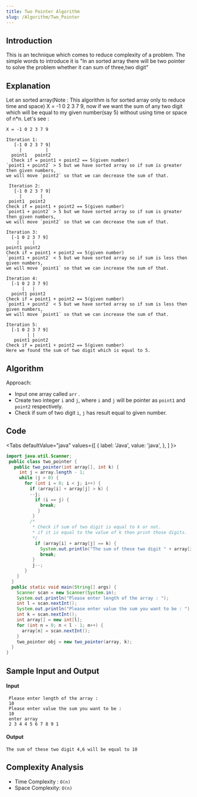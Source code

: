 ```yaml
---
title: Two Pointer Algorithm
slug: /Algorithm/Two_Pointer
---
```


## Introduction

This is an technique which comes to reduce complexity of a problem. The simple words to introduce it is
"In an sorted array there will be two pointer to solve the problem whether it can sum of three,two digit"

## Explanation

Let an sorted array(Note : This algorithm is for sorted array only to reduce time and space)
X = -1 0 2 3 7 9, now if we want the sum of any two digit which will be equal to my given number(say 5) without using
time or space of n*n. Let's see :

```
X = -1 0 2 3 7 9

Iteration 1:
   [-1 0 2 3 7 9]
     |         |
  point1   point2
  Check if = point1 + point2 == 5(given number)
`point1 + point2` > 5 but we have sorted array so if sum is greater then given numbers,
we will move `point2` so that we can decrease the sum of that.

 Iteration 2:
   [-1 0 2 3 7 9]
     |       |
 point1  point2
Check if = point1 + point2 == 5(given number)
`point1 + point2` > 5 but we have sorted array so if sum is greater then given numbers,
we will move `point2` so that we can decrease the sum of that.

Iteration 3:
  [-1 0 2 3 7 9]
    |     |
point1 point2
Check if = point1 + point2 == 5(given number)
`point1 + point2` < 5 but we have sorted array so if sum is less then given numbers,
we will move `point1` so that we can increase the sum of that.

Iteration 4:
  [-1 0 2 3 7 9]
      |   |
  point1 point2
Check if = point1 + point2 == 5(given number)
`point1 + point2` < 5 but we have sorted array so if sum is less then given numbers,
we will move `point1` so that we can increase the sum of that.

Iteration 5:
  [-1 0 2 3 7 9]
        | |
   point1 point2
Check if = point1 + point2 == 5(given number)
Here we found the sum of two digit which is equal to 5.

```

## Algorithm

Approach:

  - Input one array called `arr` .
  - Create two integer `i` and `j`, where `i` and `j` will be pointer as `point1` and `point2` respectively.
  - Check if sum of two digit `i`, `j` has result equal to given number.

## Code


<Tabs
  defaultValue="java"
  values={[
    { label: 'Java', value: 'java', },
  ]
}>

<TabItem value="java">

```java
import java.util.Scanner;
 public class two_pointer {
   public two_pointer(int array[], int k) {
     int j = array.length - 1;
     while (j > 0) {
       for (int i = 0; i < j; i++) {
         if (array[i] + array[j] > k) {
         --j;
           if (i == j) {
             break;
            }
          }
         /*
          * Check if sum of two digit is equal to k or not.
          * if it is equal to the value of k then print those digits.
          */
           if (array[i] + array[j] == k) {
             System.out.println("The sum of these two digit " + array[i] + "," + array[j] + "will be equal to k");
             break;
          }
          j--;
       }
    }
  }
  public static void main(String[] args) {
    Scanner scan = new Scanner(System.in);
    System.out.println("Please enter length of the array : ");
    int l = scan.nextInt();
    System.out.println("Please enter value the sum you want to be : ");
    int k = scan.nextInt();
    int array[] = new int[l];
    for (int n = 0; n < l - 1; n++) {
      array[n] = scan.nextInt();
    }
    two_pointer obj = new two_pointer(array, k);
  }
}
```
</TabItem>
</Tabs>

## Sample Input and Output

#### Input

```
 Please enter length of the array :
 10
 Please enter value the sum you want to be :
 10
 enter array
 2 3 4 4 5 6 7 8 9 1
  ```

#### Output

```
The sum of these two digit 4,6 will be equal to 10
```

## Complexity Analysis

  - Time Complexity : `O(n)`
  - Space Complexity: `O(n)`
